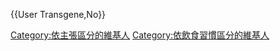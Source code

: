 <nowiki> {{User Transgene,No}} </nowiki>

[[Category:依主張區分的維基人|Category:依主張區分的維基人]]
[[Category:依飲食習慣區分的維基人|Category:依飲食習慣區分的維基人]]